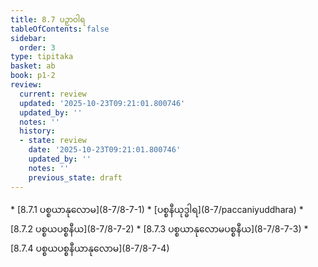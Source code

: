 ```yaml
---
title: 8.7 ပဉှာဝါရ
tableOfContents: false
sidebar:
  order: 3
type: tipitaka
basket: ab
book: p1-2
review:
  current: review
  updated: '2025-10-23T09:21:01.800746'
  updated_by: ''
  notes: ''
  history:
  - state: review
    date: '2025-10-23T09:21:01.800746'
    updated_by: ''
    notes: ''
    previous_state: draft
---
```



<ReviewStatus review={frontmatter.review} showDetails={true} />

<HypothesisAnnotation frontmatter={frontmatter} />

<DynamicBreadcrumb />



<TableOfContents book="p1-2" section="8.7">
* [8.7.1 ပစ္စယာနုလောမ](8-7/8-7-1)
* [ပစ္စနီယုဒ္ဓါရ](8-7/paccaniyuddhara)
* [8.7.2 ပစ္စယပစ္စနီယ](8-7/8-7-2)
* [8.7.3 ပစ္စယာနုလောမပစ္စနီယ](8-7/8-7-3)
* [8.7.4 ပစ္စယပစ္စနီယာနုလောမ](8-7/8-7-4)
</TableOfContents>